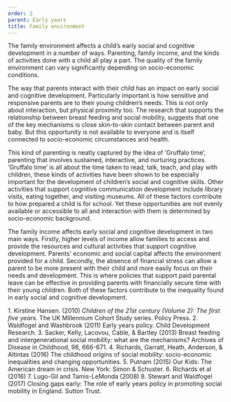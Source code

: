 ```yaml
---
order: 2
parent: Early years
title: Family environment
---
```


<div>
  The family environment affects a child’s early social and cognitive
  development in a number of ways. Parenting, family income, and the kinds of
  activities done with a child all play a part. The quality of the family
  environment can vary significantly depending on socio-economic
  conditions.<FootnoteLink text="1"/>

  The way that parents interact with their child has an impact on early social
  and cognitive development. Particularly important is how sensitive and
  responsive parents are to their young children’s needs.<FootnoteLink
  text="2"/> This is not only about interaction, but physical proximity too. The
  research that supports the relationship between breast feeding and social
  mobility, suggests that one of the key mechanisms is close skin-to-skin
  contact between parent and baby.<FootnoteLink text="3"/> But this opportunity
  is not available to everyone and is itself connected to socio-economic
  circumstances and health.
</div>


This kind of parenting is neatly captured by the idea of ‘Gruffalo
time’,<FootnoteLink text="4"/> parenting that involves sustained, interactive,
and nurturing practices.<FootnoteLink text="5"/> ‘Gruffalo time’ is all about the
time taken to read, talk, teach, and play with children, these kinds of
activities have been shown to be especially important for the development of
children’s social and cognitive skills. Other activities that support cognitive
communication development include library visits, eating together, and visiting
museums. All of these factors contribute to how prepared a child is for school.
Yet these opportunities are not evenly available or accessible to all and
interaction with them is determined by socio-economic background.

The family income affects early social and cognitive development in two main
ways. Firstly, higher levels of income allow families to access and provide the
resources and cultural activities that support cognitive
development.<FootnoteLink text="6"/> Parents’ economic and social capital
affects the environment provided for a child. Secondly, the absence of financial
stress can allow a parent to be more present with their child and more easily
focus on their needs and development.<FootnoteLink text="7"/> This is where
policies that support paid parental leave can be effective in providing parents
with financially secure time with their young children. Both of these factors
contribute to the inequality found in early social and cognitive
development.<FootnoteLink text="8"/>

<ResearchImage imageName="family-environment.jpg" />

<Footnotes>
	1. Kirstine Hansen. (2010) <i>Children of the 21st century (Volume 2): The
	first five years</i>. The UK Millennium Cohort Study series. Policy Press.
  2. Waldfogel and Washbrook (2011) Early years policy. Child Development
  Research.
  3. Sacker, Kelly, Lacovou, Cable, & Bartley (2013) Breast feeding and
  intergenerational social mobility: what are the mechanisms? Archives of
  Disease in Childhood, 98, 666-671.
  4. Richards, Garratt, Heath, Anderson, & Altintas (2016) The childhood origins
  of social mobility: socio-economic inequalities and changing opportunities.
  5. Putnam (2015) Our Kids: The American dream in crisis. New York: Simon &
  Schuster.
  6. Richards et al (2016)
  7. Lugo-Gil and Tamis-LeMonda (2008)
  8. Stewart and Waldfogel (2017) Closing gaps early: The role of early years
  policy in promoting social mobility in England. Sutton Trust.
</Footnotes>

